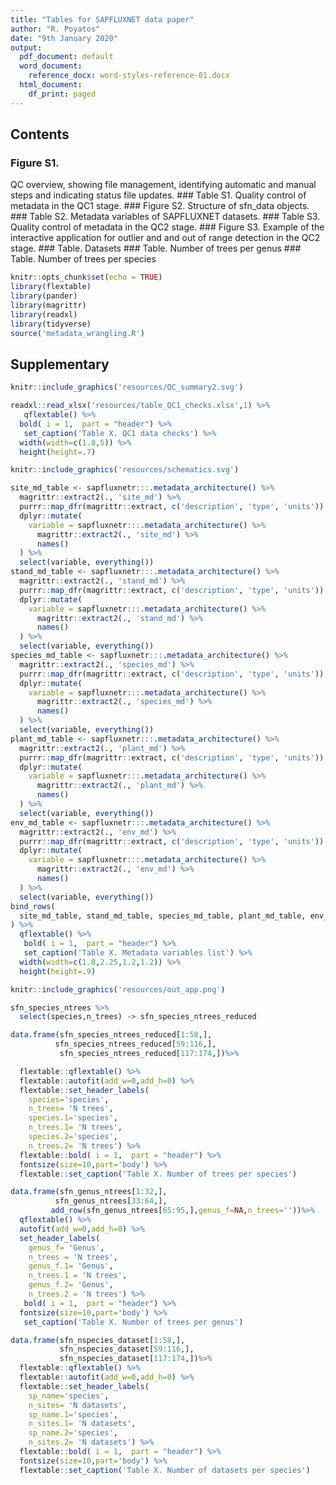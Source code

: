 ```yaml
---
title: "Tables for SAPFLUXNET data paper"
author: "R. Poyatos"
date: "9th January 2020"
output:
  pdf_document: default
  word_document: 
    reference_docx: word-styles-reference-01.docx
  html_document:
    df_print: paged
---
```


## Contents

### Figure S1. 
QC overview, showing file management, identifying automatic and manual steps and 
indicating status file updates.
### Table S1. Quality control of metadata in the QC1 stage.
### Figure S2. Structure of sfn_data objects.
### Table S2. Metadata variables of SAPFLUXNET datasets.
### Table S3. Quality control of metadata in the QC2 stage.
### Figure S3. 
Example of the interactive application for outlier and and out of range detection in
the QC2 stage.
### Table. Datasets
### Table. Number of trees per genus
### Table. Number of trees per species

```r
knitr::opts_chunk$set(echo = TRUE)
library(flextable)
library(pander)
library(magrittr)
library(readxl)
library(tidyverse)
source('metadata_wrangling.R')
```

\pagebreak

## Supplementary 

\pagebreak

```r

knitr::include_graphics('resources/QC_summary2.svg')
```

\pagebreak

```r

readxl::read_xlsx('resources/table_QC1_checks.xlsx',1) %>% 
   qflextable() %>%  
  bold( i = 1,  part = "header") %>%
   set_caption('Table X. QC1 data checks') %>% 
  width(width=c(1.8,5)) %>%
  height(height=.7)
```
\pagebreak

```r

knitr::include_graphics('resources/schematics.svg')
```


\pagebreak


```r

site_md_table <- sapfluxnetr:::.metadata_architecture() %>%
  magrittr::extract2(., 'site_md') %>%
  purrr::map_dfr(magrittr::extract, c('description', 'type', 'units')) %>%
  dplyr::mutate(
    variable = sapfluxnetr:::.metadata_architecture() %>%
      magrittr::extract2(., 'site_md') %>%
      names()
  ) %>%
  select(variable, everything())
stand_md_table <- sapfluxnetr:::.metadata_architecture() %>%
  magrittr::extract2(., 'stand_md') %>%
  purrr::map_dfr(magrittr::extract, c('description', 'type', 'units')) %>%
  dplyr::mutate(
    variable = sapfluxnetr:::.metadata_architecture() %>%
      magrittr::extract2(., 'stand_md') %>%
      names()
  ) %>%
  select(variable, everything())
species_md_table <- sapfluxnetr:::.metadata_architecture() %>%
  magrittr::extract2(., 'species_md') %>%
  purrr::map_dfr(magrittr::extract, c('description', 'type', 'units')) %>%
  dplyr::mutate(
    variable = sapfluxnetr:::.metadata_architecture() %>%
      magrittr::extract2(., 'species_md') %>%
      names()
  ) %>%
  select(variable, everything())
plant_md_table <- sapfluxnetr:::.metadata_architecture() %>%
  magrittr::extract2(., 'plant_md') %>%
  purrr::map_dfr(magrittr::extract, c('description', 'type', 'units')) %>%
  dplyr::mutate(
    variable = sapfluxnetr:::.metadata_architecture() %>%
      magrittr::extract2(., 'plant_md') %>%
      names()
  ) %>%
  select(variable, everything())
env_md_table <- sapfluxnetr:::.metadata_architecture() %>%
  magrittr::extract2(., 'env_md') %>%
  purrr::map_dfr(magrittr::extract, c('description', 'type', 'units')) %>%
  dplyr::mutate(
    variable = sapfluxnetr:::.metadata_architecture() %>%
      magrittr::extract2(., 'env_md') %>%
      names()
  ) %>%
  select(variable, everything())
bind_rows(
  site_md_table, stand_md_table, species_md_table, plant_md_table, env_md_table
) %>% 
  qflextable() %>%
   bold( i = 1,  part = "header") %>%
   set_caption('Table X. Metadata variables list') %>% 
  width(width=c(1.8,2.25,1.2,1.2)) %>%
  height(height=.9)
```
\pagebreak

```r

knitr::include_graphics('resources/out_app.png')
```

\pagebreak

```r

sfn_species_ntrees %>% 
  select(species,n_trees) -> sfn_species_ntrees_reduced

data.frame(sfn_species_ntrees_reduced[1:58,],
          sfn_species_ntrees_reduced[59:116,],
           sfn_species_ntrees_reduced[117:174,])%>% 

  flextable::qflextable() %>% 
  flextable::autofit(add_w=0,add_h=0) %>%
  flextable::set_header_labels(
    species='species',
    n_trees= 'N trees',
    species.1='species',
    n_trees.1= 'N trees',
    species.2='species',
    n_trees.2= 'N trees') %>% 
  flextable::bold( i = 1,  part = "header") %>% 
  fontsize(size=10,part='body') %>% 
  flextable::set_caption('Table X. Number of trees per species')

```



\pagebreak
```r

data.frame(sfn_genus_ntrees[1:32,],
          sfn_genus_ntrees[33:64,],
         add_row(sfn_genus_ntrees[65:95,],genus_f=NA,n_trees=''))%>% 
  qflextable() %>% 
  autofit(add_w=0,add_h=0) %>%
  set_header_labels(
    genus_f= 'Genus',
    n_trees = 'N trees',
    genus_f.1= 'Genus',
    n_trees.1 = 'N trees',
    genus_f.2= 'Genus',
    n_trees.2 = 'N trees') %>% 
   bold( i = 1,  part = "header") %>% 
  fontsize(size=10,part='body') %>% 
   set_caption('Table X. Number of trees per genus')

```
\pagebreak

```r
data.frame(sfn_nspecies_dataset[1:58,],
           sfn_nspecies_dataset[59:116,],
           sfn_nspecies_dataset[117:174,])%>% 
  flextable::qflextable() %>% 
  flextable::autofit(add_w=0,add_h=0) %>%
  flextable::set_header_labels(
    sp_name='species',
    n_sites= 'N datasets',
    sp_name.1='species',
    n_sites.1= 'N datasets',
    sp_name.2='species',
    n_sites.2= 'N datasets') %>% 
  flextable::bold( i = 1,  part = "header") %>% 
  fontsize(size=10,part='body') %>% 
  flextable::set_caption('Table X. Number of datasets per species')

```
\pagebreak

